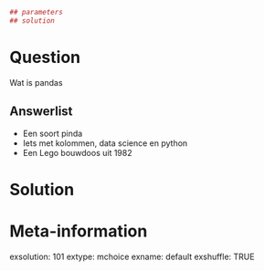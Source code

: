 ```r
## parameters
## solution
```

Question
========
Wat is pandas

Answerlist
----------
* Een soort pinda
* Iets met kolommen, data science en python
* Een Lego bouwdoos uit 1982

Solution
========

Meta-information
================
exsolution: 101
extype: mchoice
exname: default
exshuffle: TRUE